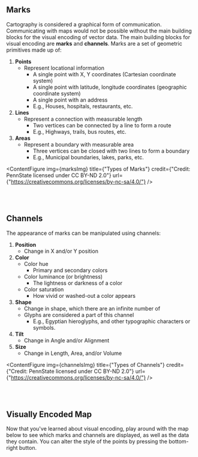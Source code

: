 
## Marks

Cartography is considered a graphical form of communication. Communicating with maps would not be possible without the main building blocks for the visual encoding of vector data. The main building blocks for visual encoding are **marks** and **channels**. Marks are a set of geometric primitives made up of:

1. **Points**
   - Represent locational information
     - A single point with X, Y coordinates (Cartesian coordinate system)
     - A single point with latitude, longitude coordinates (geographic coordinate system)
     - A single point with an address
     - E.g., Houses, hospitals, restaurants, etc.
2. **Lines**
   - Represent a connection with measurable length
     - Two vertices can be connected by a line to form a route
     - E.g., Highways, trails, bus routes, etc.
3. **Areas**
   - Represent a boundary with measurable area
     - Three vertices can be closed with two lines to form a boundary
     - E.g., Municipal boundaries, lakes, parks, etc.

<ContentFigure
  img={marksImg}
  title={"Types of Marks"}
  credit={"Credit: PennState licensed under CC BY-ND 2.0"}
  url={"https://creativecommons.org/licenses/by-nc-sa/4.0/"}
/>

<br></br>

## Channels

The appearance of marks can be manipulated using channels:

1. **Position**
   - Change in X and/or Y position
2. **Color**
   - Color hue
     - Primary and secondary colors
   - Color luminance (or brightness)
     - The lightness or darkness of a color
   - Color saturation
     - How vivid or washed-out a color appears
3. **Shape**
   - Change in shape, which there are an infinite number of
   - Glyphs are considered a part of this channel
     - E.g., Egyptian hieroglyphs, and other typographic characters or symbols.
4. **Tilt**
   - Change in Angle and/or Alignment
5. **Size**
   - Change in Length, Area, and/or Volume

<ContentFigure
  img={channelsImg}
  title={"Types of Channels"}
  credit={"Credit: PennState licensed under CC BY-ND 2.0"}
  url={"https://creativecommons.org/licenses/by-nc-sa/4.0/"}
/>

<br></br>

## Visually Encoded Map

Now that you've learned about visual encoding, play around with the map below to see which marks and channels are displayed, as well as the data they contain. You can alter the style of the points by pressing the bottom-right button.

<VisualVariables />

<br></br>
